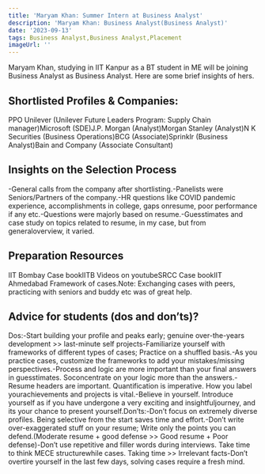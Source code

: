 ```yaml
---
title: 'Maryam Khan: Summer Intern at Business Analyst'
description: 'Maryam Khan: Business Analyst(Business Analyst)'
date: '2023-09-13'
tags: Business Analyst,Business Analyst,Placement
imageUrl: ''
---
```


Maryam Khan, studying in IIT Kanpur as a BT student in ME  will be joining Business Analyst as Business Analyst. Here are some brief insights of hers.

## Shortlisted Profiles & Companies:
PPO Unilever (Unilever Future Leaders Program: Supply Chain manager)Microsoft (SDE)J.P. Morgan (Analyst)Morgan Stanley (Analyst)N K Securities (Business Operations)BCG (Associate)Sprinklr (Business Analyst)Bain and Company (Associate Consultant)

## Insights on the Selection Process
-General calls from the company after shortlisting.-Panelists were Seniors/Partners of the company.-HR questions like COVID pandemic experience, accomplishments in college, gaps onresume, poor performance if any etc.-Questions were majorly based on resume.-Guesstimates and case study on topics related to resume, in my case, but from generaloverview, it varied.

##  Preparation Resources
IIT Bombay Case bookIITB Videos on youtubeSRCC Case bookIIT Ahmedabad Framework of cases.Note: Exchanging cases with peers, practicing with seniors and buddy etc was of great help.

## Advice for students (dos and don’ts)? 
Dos:-Start building your profile and peaks early; genuine over-the-years development >> last-minute self projects-Familiarize yourself with frameworks of different types of cases; Practice on a shuffled basis.-As you practice cases, customize the frameworks to add your mistakes/missing perspectives.-Process and logic are more important than your final answers in guesstimates. Soconcentrate on your logic more than the answers.-Resume headers are important. Quantification is imperative. How you label yourachievements and projects is vital.-Believe in yourself. Introduce yourself as if you have undergone a very exciting and insightfuljourney, and its your chance to present yourself.Don’ts:-Don’t focus on extremely diverse profiles. Being selective from the start saves time and effort.-Don’t write over-exaggerated stuff on your resume; Write only the points you can defend.(Moderate resume + good defense >> Good resume + Poor defense)-Don’t use repetitive and filler words during interviews. Take time to think MECE structurewhile cases. Taking time >> Irrelevant facts-Don’t overtire yourself in the last few days, solving cases require a fresh mind.

